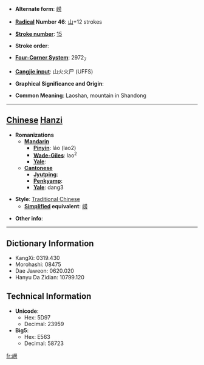 * '''Alternate form''': [[崂]]

* '''[[Wiktionary:Chinese radical index| Radical]] Number 46''': [[Wiktionary:Chinese radical index 山|山]]+12 strokes

* '''[[Wiktionary:Chinese total strokes index|Stroke number]]''': [[Wiktionary:Chinese total strokes index 15|15]]

* '''Stroke order''': 

* '''[[Wiktionary:Chinese four corner index|Four-Corner System]]''': 2972<sub>7</sub>

* '''[[Wiktionary:Chinese Cangjie index|Cangjie input]]''': 山火火尸 (UFFS)

* '''Graphical Significance and Origin''': 

* '''Common Meaning''': Laoshan, mountain in Shandong

----

== [[Chinese]] [[Hanzi]] ==

* '''Romanizations'''
** '''[[Mandarin]]'''
*** '''[[Pinyin]]''': láo (lao2)
*** '''[[Wade-Giles]]''': lao<sup>2</sup>
*** '''[[Yale]]''': 
** '''[[Cantonese]]'''
*** '''[[Jyutping]]''':
*** '''[[Penkyamp]]''': 
*** '''[[Yale]]''': dang3

* '''Style''': [[Traditional Chinese]] 
** '''[[Simplified Chinese|Simplified]] equivalent''': [[崂]]

* '''Other info''': 

----

== Dictionary Information ==

* KangXi: 0319.430
* Morohashi: 08475
* Dae Jaweon: 0620.020
* Hanyu Da Zidian: 10799.120

== Technical Information ==

* '''Unicode''':
** Hex: 5D97
** Decimal: 23959
* '''Big5''':
** Hex: E563
** Decimal: 58723

[[fr:嶗]]